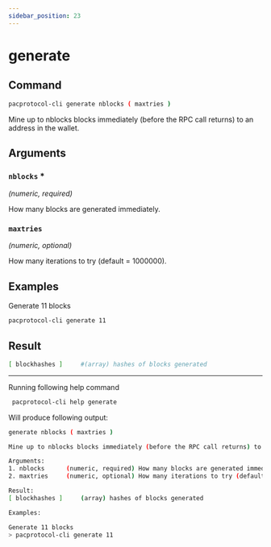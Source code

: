 ```yaml
---
sidebar_position: 23
---
```


# generate
## Command

```bash
pacprotocol-cli generate nblocks ( maxtries )
```

Mine up to nblocks blocks immediately (before the RPC call returns) to an address in the wallet.



## Arguments

### `nblocks` <span class='asterisk'>*</span>
*(numeric, required)*

How many blocks are generated immediately.


### `maxtries` 
*(numeric, optional)*

How many iterations to try (default = 1000000).


## Examples


Generate 11 blocks

```bash
pacprotocol-cli generate 11
```
## Result
```bash
[ blockhashes ]     #(array) hashes of blocks generated
```


___

Running following help command
```bash
 pacprotocol-cli help generate
```
Will produce following output:


```bash
generate nblocks ( maxtries )

Mine up to nblocks blocks immediately (before the RPC call returns) to an address in the wallet.

Arguments:
1. nblocks      (numeric, required) How many blocks are generated immediately.
2. maxtries     (numeric, optional) How many iterations to try (default = 1000000).

Result:
[ blockhashes ]     (array) hashes of blocks generated

Examples:

Generate 11 blocks
> pacprotocol-cli generate 11

```

